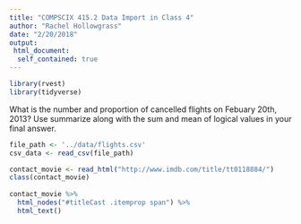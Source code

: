 ```yaml
---
title: "COMPSCIX 415.2 Data Import in Class 4"
author: "Rachel Hollowgrass"
date: "2/20/2018"
output:
 html_document:
  self_contained: true
---
```


```r
library(rvest)
library(tidyverse)
```


What is the number and proportion of cancelled flights on Febuary 20th, 2013? Use summarize along with the sum and mean of logical values in your final answer.

```r
file_path <- '../data/flights.csv'
csv_data <- read_csv(file_path)
```

```r
contact_movie <- read_html("http://www.imdb.com/title/tt0118884/")
class(contact_movie)
  
contact_movie %>%
  html_nodes("#titleCast .itemprop span") %>%
  html_text()
```